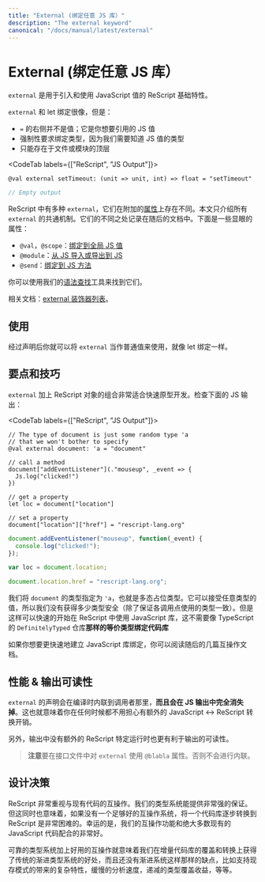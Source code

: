 ```yaml
---
title: "External (绑定任意 JS 库）"
description: "The external keyword"
canonical: "/docs/manual/latest/external"
---
```


<!--
# External (Bind to Any JS Library)
-->
# External (绑定任意 JS 库）

<!--
`external` is the primary ReScript features for bringing in and using JavaScript values.
-->

`external` 是用于引入和使用 JavaScript 值的 ReScript 基础特性。

<!--
`external` is like a let binding, but:
- The right side of `=` isn't a value; it's the name of the JS value you're referring to.
- The type for the binding is mandatory, since we need to know what the type of that JS value is.
- Can only exist at the top level of a file or module.
-->

`external` 和 let 绑定很像，但是：
- `=` 的右侧并不是值；它是你想要引用的 JS 值
- 强制性要求绑定类型，因为我们需要知道 JS 值的类型
- 只能存在于文件或模块的顶层

<CodeTab labels={["ReScript", "JS Output"]}>

```res example
@val external setTimeout: (unit => unit, int) => float = "setTimeout"
```
```js
// Empty output
```

</CodeTab>

<!--
There are several kinds of `external`s, differentiated and/or augmented through the [attribute](attribute.md) they carry. This page deals with the general, shared mechanism behind most `external`s. The different are documented in their respective pages later. A few notable ones:

- `@val`, `@scope`: [bind to global JS values](bind-to-global-js-values).
- `@module`: [bind to JS imported/exported values](import-from-export-to-js).
- `@send`: [bind to JS methods](bind-to-js-function).
-->

ReScript 中有多种 `external`，它们在附加的[属性](attribute.md)上存在不同。本文只介绍所有 `external` 的共通机制。它们的不同之处记录在随后的文档中。下面是一些显眼的属性：

- `@val`，`@scope`：[绑定到全局 JS 值](bind-to-global-js-values)
- `@module`：[从 JS 导入或导出到 JS](import-from-export-to-js)
- `@send`：[绑定到 JS 方法](bind-to-js-function)

<!--
You can also use our [Syntax Lookup](/syntax-lookup) tool to find them.
-->

你可以使用我们的[语法查找](/syntax-lookup)工具来找到它们。

<!--
Related: see also our [list of external decorators](interop-cheatsheet#list-of-decorators).
-->

相关文档：[external 装饰器列表](interop-cheatsheet#list-of-decorators)。

<!--
## Usage
-->
## 使用

<!--
Once declared, you can use an `external` as a normal value, just like a let binding.
-->

经过声明后你就可以将 `external` 当作普通值来使用，就像 let 绑定一样。

<!--
## Tips & Tricks
-->
## 要点和技巧

<!--
`external` + ReScript objects are a wonderful combination for quick prototyping. Check the JS output tab:
-->

`external` 加上 ReScript 对象的组合非常适合快速原型开发。检查下面的 JS 输出：

<CodeTab labels={["ReScript", "JS Output"]}>

```res example
// The type of document is just some random type 'a
// that we won't bother to specify
@val external document: 'a = "document"

// call a method
document["addEventListener"](."mouseup", _event => {
  Js.log("clicked!")
})

// get a property
let loc = document["location"]

// set a property
document["location"]["href"] = "rescript-lang.org"
```
```js
document.addEventListener("mouseup", function(_event) {
  console.log("clicked!");
});

var loc = document.location;

document.location.href = "rescript-lang.org";
```

</CodeTab>

<!--
We've specified `document`'s type as `'a`, aka a placeholder type that's polymorphic. Any value can be passed there, so you're not getting much type safety (except the inferences at various call sites). However, this is excellent for quickly getting started using a JavaScript library in ReScript **without needing the equivalent of a repository of typed bindings** like TypeScript's `DefinitelyTyped` repo.
-->

我们将 `document` 的类型指定为 `'a`，也就是多态占位类型。它可以接受任意类型的值，所以我们没有获得多少类型安全（除了保证各调用点使用的类型一致）。但是这样可以快速的开始在 ReScript 中使用 JavaScript 库，这不需要像 TypeScript 的 `DefinitelyTyped` 仓库**那样的等价类型绑定代码库**

<!--
However, if you want to more rigidly bind to the JavaScript library you want, keep reading the next few interop pages.
-->

如果你想要更快速地建立 JavaScript 库绑定，你可以阅读随后的几篇互操作文档。

<!--
## Performance & Output Readability
-->
## 性能 & 输出可读性

<!--
`external`s declarations are inlined into their callers during compilation, **and completely disappear from the JS output**. This means any time you use one, you can be sure that you're not incurring extra JavaScript <-> ReScript conversion cost.
-->

`external` 的声明会在编译时内联到调用者那里，**而且会在 JS 输出中完全消失掉**。这也就意味着你在任何时候都不用担心有额外的 JavaScript <-> ReScript 转换开销。

<!--
Additionally, no extra ReScript-specific runtime is better for output readability.
-->

另外，输出中没有额外的 ReScript 特定运行时也更有利于输出的可读性。

<!--
> **Note:** do also use `external`s and the `@blabla` attributes in the interface files. Otherwise the inlining won't happen.
-->

> **注意**要在接口文件中对 `external` 使用 `@blabla` 属性。否则不会进行内联。

<!--
## Design Decisions
-->
## 设计决策

<!--
ReScript takes interoperating with existing code very seriously. Our type system has very strong guarantees. However, such strong feature also means that, without a great interop system, it'd be very hard to gradually convert a codebase over to ReScript. Fortunately, our interop are comprehensive and cooperate very well with most existing JavaScript code.
-->

ReScript 非常重视与现有代码的互操作。我们的类型系统能提供非常强的保证。但这同时也意味着，如果没有一个足够好的互操作系统，将一个代码库逐步转换到 ReScript 是非常困难的。幸运的是，我们的互操作功能和绝大多数现有的 JavaScript 代码配合的非常好。

<!--
The combination of a sound type system + great interop means that we get the benefits of a traditional gradual type system regarding incremental codebase coverage & conversion, without the downside of such gradual type system: complex features to support existing patterns, slow analysis, diminishing return in terms of type coverage, etc.
-->

可靠的类型系统加上好用的互操作就意味着我们在增量代码库的覆盖和转换上获得了传统的渐进类型系统的好处，而且还没有渐进系统这样那样的缺点，比如支持现存模式的带来的复杂特性，缓慢的分析速度，递减的类型覆盖收益，等等。
